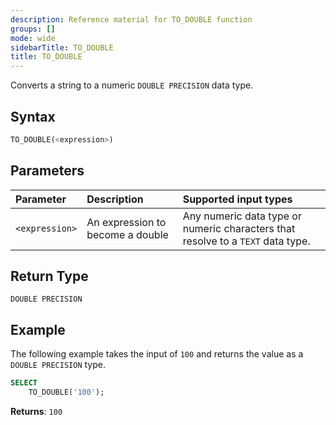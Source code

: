 ```yaml
---
description: Reference material for TO_DOUBLE function
groups: []
mode: wide
sidebarTitle: TO_DOUBLE
title: TO_DOUBLE
---
```



Converts a string to a numeric `DOUBLE PRECISION` data type.

## Syntax


```sql
TO_DOUBLE(<expression>)
```

## Parameters 


| Parameter       | Description                      | Supported input types                                                           | 
| :---------------| :--------------------------------|:--------------------------------------------------------------------------------|
| `<expression>`  | An expression to become a double | Any numeric data type or numeric characters that resolve to a `TEXT` data type. |

## Return Type
`DOUBLE PRECISION`

## Example

The following example takes the input of `100` and returns the value as a `DOUBLE PRECISION` type.
```sql
SELECT
	TO_DOUBLE('100');
```

**Returns**: `100`

